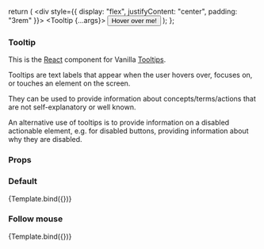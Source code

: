 
<Meta title="Tooltip" component={Tooltip} />

  return (
    <div style={{ display: "flex", justifyContent: "center", padding: "3rem" }}>
      <Tooltip {...args}>
        <Button className="u-no-margin--bottom">Hover over me!</Button>
      </Tooltip>
    </div>
  );
};

### Tooltip

This is the [React](https://reactjs.org/) component for Vanilla [Tooltips](https://vanillaframework.io/docs/patterns/tooltips).

Tooltips are text labels that appear when the user hovers over, focuses on, or touches an element on the screen.

They can be used to provide information about concepts/terms/actions that are not self-explanatory or well known.

An alternative use of tooltips is to provide information on a disabled actionable element, e.g. for disabled buttons, providing information about why they are disabled.

### Props

<ArgsTable of={Tooltip} />

### Default

<Canvas>
  <Story name="Default" args={{ message: "Tooltip message to display." }}>
    {Template.bind({})}
  </Story>
</Canvas>

### Follow mouse

<Canvas>
  <Story
    name="Follow mouse"
    args={{
      followMouse: true,
      message: "Tooltip message to display.",
      position: "top-center",
    }}
  >
    {Template.bind({})}
  </Story>
</Canvas>
